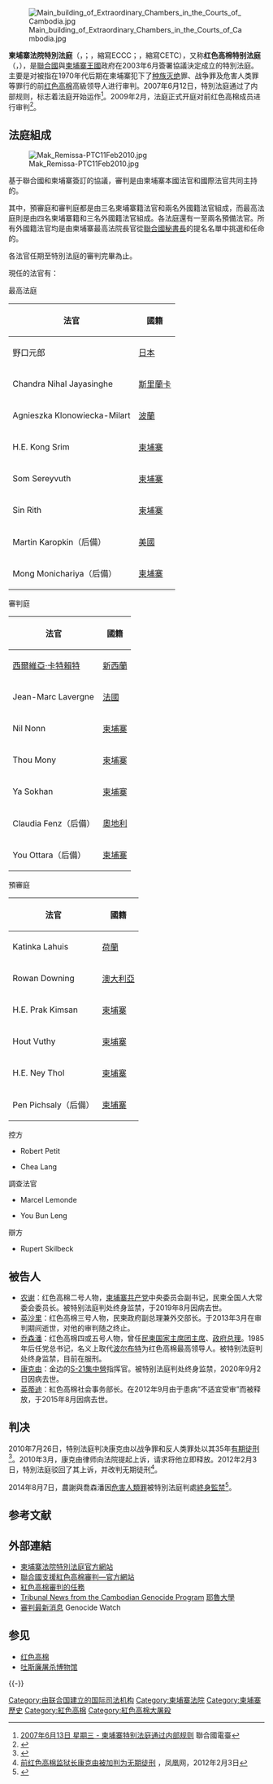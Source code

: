 {{Infobox high court
|court_name = 柬埔寨法院特別法庭<br />红色高棉特别法庭
|image = Emblem of the Khmer Rouge Tribunal.svg
|imagesize = 200px
|caption = 红色高棉特别法庭的标志
|established = 1997
|country = {{KHM}}
|location =
|coordinates=
|type =
|authority =
|appeals =
|terms =
|positions =
|website =
|chiefjudgetitle =
|chiefjudgename =
|termstart =
}}
[[File:Main_building_of_Extraordinary_Chambers_in_the_Courts_of_Cambodia.jpg|thumb]]

'''柬埔寨法院特別法庭'''（{{kmr|k=អង្គជំនុំជម្រះវិសាមញ្ញក្នុងតុលាការកម្ពុជា}}，{{transl|km|angk chomnoumchomreah visaeamonhnh knong tolakar kampouchea}}；{{lang-en|Extraordinary Chambers in the Courts of Cambodia}}，縮寫ECCC；{{lang-fr|Chambres extraordinaires au sein des tribunaux cambodgiens}}，縮寫CETC），又称'''红色高棉特别法庭'''（{{kmr|k=សាលាក្ដីខ្មែរក្រហម}}，{{transl|km|salakdei khmero kraham}}），是[[聯合國|聯合國]]與[[柬埔寨王國|柬埔寨王國]]政府在2003年6月簽署協議決定成立的特別法庭。主要是对被指在1970年代后期在柬埔寨犯下了[[种族灭绝|种族灭绝]]罪、战争罪及危害人类罪等罪行的前[[红色高棉|红色高棉]]高級领导人进行审判。2007年6月12日，特別法庭通过了内部规则，标志着法庭开始运作<ref>[http://www.un.org/chinese/radio/print.asp?NewsID=3780 2007年6月13日 星期三 - 柬埔寨特别法庭通过内部规则] 聯合國電臺</ref>。2009年2月，法庭正式开庭对前红色高棉成员进行审判<ref>{{cite news|url = http://www.edition.cnn.com/2009/WORLD/asiapcf/02/16/cambodia.genocide/index.html|title = First ex-Khmer Rouge member faces genocide court|title_zh = 首位前红色高棉成员面临种族屠杀指控|accessdate = 2009年2月18日|author = Miranda Leitsinger|language = en|publisher = CNN|archive-date = 2009年2月18日|archive-url = https://web.archive.org/web/20090218125255/http://edition.cnn.com/2009/WORLD/asiapcf/02/16/cambodia.genocide/index.html|dead-url = no}}</ref>。

== 法庭組成 ==
[[File:Mak_Remissa-PTC11Feb2010.jpg|thumb]]

基于聯合國和柬埔寨簽訂的協議，審判是由柬埔寨本國法官和國際法官共同主持的。

其中，預審庭和審判庭都是由三名柬埔寨籍法官和兩名外國籍法官組成，而最高法庭則是由四名柬埔寨籍和三名外國籍法官組成。各法庭還有一至兩名預備法官。所有外國籍法官均是由柬埔寨最高法院長官從[[聯合國秘書長|聯合國秘書長]]的提名名單中挑選和任命的。

各法官任期至特別法庭的審判完畢為止。

現任的法官有：
;最高法庭
{| class="wikitable" style="width:350px;"
! 法官 !! 國籍
|-
|野口元郎  || {{flagicon|Japan}} [[日本|日本]]  
|-
|Chandra Nihal Jayasinghe  || {{flagicon|Sri Lanka}} [[斯里蘭卡|斯里蘭卡]]  
|-
|Agnieszka Klonowiecka-Milart  || {{flagicon|Poland}} [[波蘭|波蘭]]  
|-
|H.E. Kong Srim  ||  {{flagicon|Cambodia}} [[柬埔寨|柬埔寨]] 
|-
|Som Sereyvuth  || {{flagicon|Cambodia}} [[柬埔寨|柬埔寨]] 
|-
|Sin Rith  || {{flagicon|Cambodia}} [[柬埔寨|柬埔寨]] 
|-
|Martin Karopkin（后備）|| {{flagicon|USA}} [[美國|美國]] 
|-
|Mong Monichariya（后備）|| {{flagicon|Cambodia}} [[柬埔寨|柬埔寨]] 
|}

;審判庭
{| class="wikitable" style="width:350px;"
! 法官 !! 國籍
|-
|[[西爾維亞·卡特賴特|西爾維亞·卡特賴特]]  || {{flagicon|New Zealand}} [[新西蘭|新西蘭]]
|-
|Jean-Marc Lavergne || {{flagicon|France}} [[法國|法國]]
|-
|Nil Nonn  || {{flagicon|Cambodia}} [[柬埔寨|柬埔寨]] 
|-
|Thou Mony  || {{flagicon|Cambodia}} [[柬埔寨|柬埔寨]]
|-
|Ya Sokhan  || {{flagicon|Cambodia}} [[柬埔寨|柬埔寨]]
|-
|Claudia Fenz（后備）|| {{flagicon|Austria}} [[奧地利|奧地利]] 
|-
|You Ottara（后備）|| {{flagicon|Cambodia}} [[柬埔寨|柬埔寨]]
|}

;預審庭
{| class="wikitable" style="width:350px;"
! 法官 !! 國籍
|-
|Katinka Lahuis  || {{flagicon|Netherlands}} [[荷蘭|荷蘭]]
|-
|Rowan Downing  || {{flagicon|Australia}} [[澳大利亞|澳大利亞]]
|-
|H.E. Prak Kimsan  || {{flagicon|Cambodia}} [[柬埔寨|柬埔寨]]
|-
|Hout Vuthy  || {{flagicon|Cambodia}} [[柬埔寨|柬埔寨]]
|-
|H.E. Ney Thol  || {{flagicon|Cambodia}} [[柬埔寨|柬埔寨]]
|-
|Pen Pichsaly（后備）|| {{flagicon|Cambodia}} [[柬埔寨|柬埔寨]]
|}

;控方
* {{flagicon|Canada}} Robert Petit
* {{flagicon|Cambodia}} Chea Lang

;調查法官
* {{flagicon|France}} Marcel Lemonde
* {{flagicon|Cambodia}} You Bun Leng

;辯方
* {{flagicon|United Kingdom}} Rupert Skilbeck

== 被告人 ==
* [[农谢|农谢]]：红色高棉二号人物，[[柬埔寨共产党|柬埔寨共产党]]中央委员会副书记，民柬全国人大常委会委员长。被特别法庭判处终身监禁，于2019年8月因病去世。
* [[英沙里|英沙里]]：红色高棉三号人物，民柬政府副总理兼外交部长。于2013年3月在审判期间逝世，对他的审判随之终止。
* [[乔森潘|乔森潘]]：红色高棉四或五号人物，曾任[[柬埔寨国家元首列表|民柬国家主席团主席]]、[[柬埔寨政府首脑列表|政府总理]]。1985年后任党总书记，名义上取代[[波尔布特|波尔布特]]为红色高棉最高领导人。被特别法庭判处终身监禁，目前在服刑。
* [[康克由|康克由]]：金边的[[S-21集中營|S-21集中營]]指挥官。被特别法庭判处终身监禁，2020年9月2日因病去世。
* [[英蒂迪|英蒂迪]]：紅色高棉社会事务部长。在2012年9月由于患病“不适宜受审”而被释放，于2015年8月因病去世。

== 判决 ==
2010年7月26日，特别法庭判决康克由以战争罪和反人类罪处以其35年[[有期徒刑|有期徒刑]]<ref>{{cite news | title=Khmer Rouge Figure Found Guilty of War Crimes | date=July 25, 2010 | publisher=《纽约时报》 | url=http://www.nytimes.com/2010/07/26/world/asia/26cambo.html?ref=world | work= | accessdate=2010-07-26 | language=en | archive-date=2020-04-14 | archive-url=https://web.archive.org/web/20200414122021/https://www.nytimes.com/2010/07/26/world/asia/26cambo.html?ref=world | dead-url=no }}</ref>。2010年3月，康克由律师向法院提起上诉，请求将他立即释放。2012年2月3日，特別法庭驳回了其上诉，并改判无期徒刑<ref>[http://news.ifeng.com/world/detail_2012_02/03/12283097_0.shtml 前红色高棉监狱长康克由被加判为无期徒刑] {{Wayback|url=http://news.ifeng.com/world/detail_2012_02/03/12283097_0.shtml |date=20190609013325 }}，凤凰网，2012年2月3日</ref>。

2014年8月7日，農謝與喬森潘因[[危害人類罪|危害人類罪]]被特別法庭判處[[終身監禁|終身監禁]]<ref>{{cite news | title = Top Khmer Rouge leaders found guilty of crimes against humanity, face life sentences | first = Tim | last = Hume | publisher = CNN | url = http://www.cnn.com/2014/08/06/world/asia/cambodia-khmer-rouge-verdict-explainer/index.html | date = 2014-08-06 | accessdate = 2014-08-06 | language = en | archive-date = 2020-10-27 | archive-url = https://web.archive.org/web/20201027085428/https://www.cnn.com/2014/08/06/world/asia/cambodia-khmer-rouge-verdict-explainer/index.html | dead-url = no }}</ref>。

== 参考文献 ==
{{Reflist|2}}

== 外部連結 ==
{{Commonscat|Extraordinary Chambers in the Courts of Cambodia}}
* [http://www.eccc.gov.kh 柬埔寨法院特別法庭官方網站] {{Wayback|url=http://www.eccc.gov.kh/ |date=20081216022421 }}
* [http://www.unakrt-online.org 聯合國支援紅色高棉審判—官方網站] {{Wayback|url=http://www.unakrt-online.org/ |date=20190608062649 }}
* [https://web.archive.org/web/20080214001939/http://www.cambodia.gov.kh/krt/ 紅色高棉審判的任務]
* [http://www.yale.edu/cgp/news.html Tribunal News from the Cambodian Genocide Program] {{Wayback|url=http://www.yale.edu/cgp/news.html |date=20160523013427 }} [[耶魯大學|耶魯大學]]
* [http://www.genocidewatch.org 審判最新消息] {{Wayback|url=http://www.genocidewatch.org/ |date=20180331024922 }} Genocide Watch

== 参见 ==
{{Portal box|柬埔寨|联合国|法律}}
* [[红色高棉|红色高棉]]
* [[吐斯廉屠杀博物馆|吐斯廉屠杀博物馆]]

{{-}}
{{國際刑事法|state=expanded}}
{{UN}}
{{世界主义和世界政府专题 |state = collapsed}}
{{柬埔寨法院特別法庭的卷宗及被告}}
{{红色高棉大屠杀}}
{{Authority control}}

[[Category:由联合国建立的国际司法机构|Category:由联合国建立的国际司法机构]]
[[Category:柬埔寨法院|Category:柬埔寨法院]]
[[Category:柬埔寨歷史|Category:柬埔寨歷史]]
[[Category:紅色高棉|Category:紅色高棉]]
[[Category:紅色高棉大屠殺|Category:紅色高棉大屠殺]]